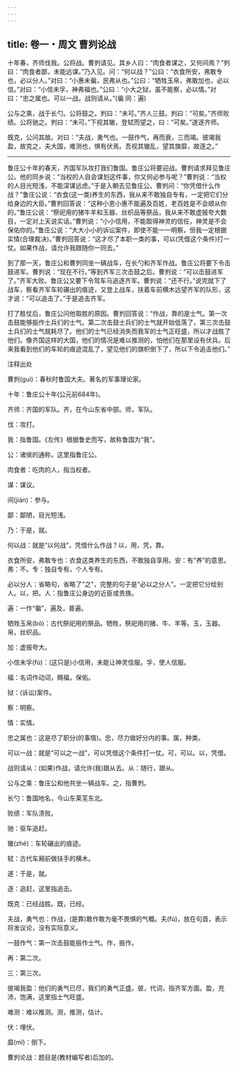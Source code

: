 ```yaml
---
---
---
```

title: 卷一・周文 曹刿论战
---

十年春，齐师伐我。公将战。曹刿请见。其乡人曰：“肉食者谋之，又何间焉？”刿曰：“肉食者鄙，未能远谋。”乃入见。问：“何以战？”公曰：“衣食所安，弗敢专也，必以分人。”对曰：“小惠未徧，民弗从也。”公曰：“牺牲玉帛，弗敢加也，必以信。”对曰：“小信未孚，神弗福也。”公曰：“小大之狱，虽不能察，必以情。”对曰：“忠之属也。可以一战。战则请从。”(徧 同：遍)

公与之乘，战于长勺。公将鼓之。刿曰：“未可。”齐人三鼓。刿曰：“可矣。”齐师败绩。公将驰之。刿曰：“未可。”下视其辙，登轼而望之，曰：“可矣。”遂逐齐师。

既克，公问其故。对曰：“夫战，勇气也。一鼓作气，再而衰，三而竭。彼竭我盈，故克之，夫大国，难测也，惧有伏焉。吾视其辙乱，望其旗靡，故逐之。”

----------------

鲁庄公十年的春天，齐国军队攻打我们鲁国。鲁庄公将要迎战。曹刿请求拜见鲁庄公。他的同乡说：“当权的人自会谋划这件事，你又何必参与呢？”曹刿说：“当权的人目光短浅，不能深谋远虑。”于是入朝去见鲁庄公。曹刿问：“你凭借什么作战？”鲁庄公说：“衣食(这一类)养生的东西，我从来不敢独自专有，一定把它们分给身边的大臣。”曹刿回答说：“这种小恩小惠不能遍及百姓，老百姓是不会顺从你的。”鲁庄公说：“祭祀用的猪牛羊和玉器、丝织品等祭品，我从来不敢虚报夸大数目，一定对上天说实话。”曹刿说：“小小信用，不能取得神灵的信任，神灵是不会保佑你的。”鲁庄公说：“大大小小的诉讼案件，即使不能一一明察，但我一定根据实情(合理裁决)。”曹刿回答说：“这才尽了本职一类的事，可以(凭借这个条件)打一仗。如果作战，请允许我跟随你一同去。”

到了那一天，鲁庄公和曹刿同坐一辆战车，在长勺和齐军作战。鲁庄公将要下令击鼓进军。曹刿说：“现在不行。”等到齐军三次击鼓之后。曹刿说：“可以击鼓进军了。”齐军大败。鲁庄公又要下令驾车马追逐齐军。曹刿说：“还不行。”说完就下了战车，察看齐军车轮碾出的痕迹，又登上战车，扶着车前横木远望齐军的队形，这才说：“可以追击了。”于是追击齐军。

打了胜仗后，鲁庄公问他取胜的原因。曹刿回答说：“作战，靠的是士气。第一次击鼓能够振作士兵们的士气。第二次击鼓士兵们的士气就开始低落了，第三次击鼓士兵们的士气就耗尽了。他们的士气已经消失而我军的士气正旺盛，所以才战胜了他们。像齐国这样的大国，他们的情况是难以推测的，怕他们在那里设有伏兵。后来我看到他们的车轮的痕迹混乱了，望见他们的旗帜倒下了，所以下令追击他们。”

注释出处

曹刿(guì)：春秋时鲁国大夫。著名的军事理论家。

十年：鲁庄公十年(公元前684年)。

齐师：齐国的军队。齐，在今山东省中部。师，军队。

伐：攻打。

我：指鲁国。《左传》根据鲁史而写，故称鲁国为“我”。

公：诸侯的通称，这里指鲁庄公。

肉食者：吃肉的人，指当权者。

谋：谋议。

间(jiàn)：参与。

鄙：鄙陋，目光短浅。

乃：于是，就。

何以战：就是“以何战”，凭借什么作战？以，用，凭，靠。

衣食所安，弗敢专也：衣食这类养生的东西，不敢独自享用。安：有“养”的意思。弗：不。专：独自专有，个人专有。

必以分人：省略句，省略了"之"，完整的句子是“必以之分人”。一定把它分给别人。以，把。人：指鲁庄公身边的近臣或贵族。

遍：一作“徧”，遍及，普遍。

牺牲玉帛(bó)：古代祭祀用的祭品。牺牲，祭祀用的猪、牛、羊等。玉，玉器。帛，丝织品。

加：虚报夸大。

小信未孚(fú)：(这只是)小信用，未能让神灵信服。孚，使人信服。

福：名词作动词，赐福，保佑。

狱：(诉讼)案件。

察：明察。

情：实情。

忠之属也：这是尽了职分(的事情)。忠，尽力做好分内的事。属，种类。

可以一战：就是“可以之一战”，可以凭借这个条件打一仗。可，可以。以，凭借。

战则请从：(如果)作战，请允许(我)跟从去。从：随行，跟从。

公与之乘：鲁庄公和他共坐一辆战车。之，指曹刿。

长勺：鲁国地名，今山东莱芜东北。

败绩：军队溃败。

驰：驱车追赶。

辙(zhé)：车轮碾出的痕迹。

轼：古代车厢前做扶手的横木。

遂：于是，就。

逐：追赶，这里指追击。

既克：已经战胜。既，已经。

夫战，勇气也：作战，(是靠)敢作敢为毫不畏惧的气概。夫(fú)，放在句首，表示将发议论，没有实际意义。

一鼓作气：第一次击鼓能振作士气。作，振作。

再：第二次。

三：第三次。

彼竭我盈：他们的勇气已尽，我们的勇气正盛。彼，代词，指齐军方面。盈，充沛，饱满，这里指士气旺盛。

难测：难以推测。测，推测，估计。

伏：埋伏。

靡(mǐ)：倒下。

曹刿论战：题目是(教材编写者)后加的。

